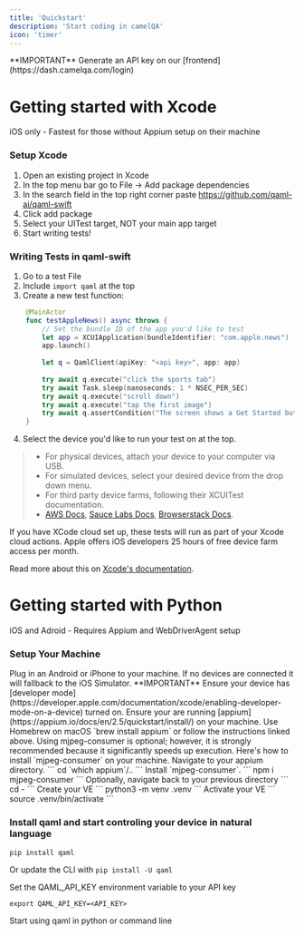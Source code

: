 ```yaml
---
title: 'Quickstart'
description: 'Start coding in camelQA'
icon: 'timer'
---
```

<Info>
  **IMPORTANT** Generate an API key on our [frontend](https://dash.camelqa.com/login)
</Info>

# Getting started with Xcode 
iOS only - Fastest for those without Appium setup on their machine

### Setup Xcode

1. Open an existing project in Xcode
2. In the top menu bar go to File -> Add package dependencies
3. In the search field in the top right corner paste https://github.com/qaml-ai/qaml-swift
4. Click add package
5. Select your UITest target, NOT your main app target
6. Start writing tests!

### Writing Tests in qaml-swift

1. Go to a test File
2. Include `import qaml` at the top
3. Create a new test function:

```swift
    @MainActor
    func testAppleNews() async throws {
        // Set the bundle ID of the app you'd like to test
        let app = XCUIApplication(bundleIdentifier: "com.apple.news")
        app.launch()
        
        let q = QamlClient(apiKey: "<api key>", app: app)
        
        try await q.execute("click the sports tab")
        try await Task.sleep(nanoseconds: 1 * NSEC_PER_SEC)
        try await q.execute("scroll down")
        try await q.execute("tap the first image")
        try await q.assertCondition("The screen shows a Get Started button")
    }
```
4. Select the device you'd like to run your test on at the top. 
  > - For physical devices, attach your device to your computer via USB. 
  > - For simulated devices, select your desired device from the drop down menu.
  > - For third party device farms, following their XCUITest documentation.
  > - [AWS Docs](https://docs.aws.amazon.com/devicefarm/latest/developerguide/test-types-ios-xctest-ui.html), [Sauce Labs Docs](https://docs.saucelabs.com/mobile-apps/automated-testing/espresso-xcuitest/), [Browserstack Docs](https://www.browserstack.com/docs/app-automate/api-reference/xcuitest/overview). 

<Note>If you have XCode cloud set up, these tests will run as part of your Xcode cloud actions. Apple offers iOS developers 25 hours of free device farm access per month.

Read more about this on [Xcode's documentation](https://developer.apple.com/xcode-cloud/#:~:text=Apple%20Developer%20Program%20membership%20includes,Cloud%20monthly%20subscriptions%20are%20available.&text=Upgrade%20or%20downgrade%20your%20subscription%20at%20any%20time. "Xcode Cloud Subscription").</Note> 

# Getting started with Python 
iOS and Adroid - Requires Appium and WebDriverAgent setup

### Setup Your Machine
<AccordionGroup>
  <Accordion icon="mobile" title="Plug in a phone">
    Plug in an Android or iPhone to your machine. If no devices are connected it will fallback to the iOS Simulator.
  <Info>
  **IMPORTANT** Ensure your device has [developer mode](https://developer.apple.com/documentation/xcode/enabling-developer-mode-on-a-device) turned on. 
  </Info>

  </Accordion>
  <Accordion icon="rectangle-terminal" title="Run Appium in your terminal">
    Ensure your are running [appium](https://appium.io/docs/en/2.5/quickstart/install/) on your machine.
	  Use Homebrew on macOS `brew install appium` or follow the instructions linked above.
	  
  </Accordion>
  <Accordion icon="rectangle-terminal" title="Ensure you have mjpeg-consumer on your machine">
    Using mjpeg-consumer is optional; however, it is strongly recommended because it significantly speeds up execution.
    Here's how to install `mjpeg-consumer` on your machine. Navigate to your appium directory.
    ```
    cd `which appium`/..
    ```
    Install `mjpeg-consumer`.
    ```
    npm i mjpeg-consumer
    ```
    Optionally, navigate back to your previous directory
    ```
    cd -
    ```
  </Accordion>
  <Accordion icon="rectangle-terminal" title="Spin up your virtual environment">
    Create your VE 
    ```
    python3 -m venv .venv
    ```
    Activate your VE
    ```
    source .venv/bin/activate
    ```
  </Accordion>
</AccordionGroup>


### Install qaml and start controling your device in natural language

```
pip install qaml
```

Or update the CLI with `pip install -U qaml`

Set the QAML_API_KEY environment variable to your API key
```
export QAML_API_KEY=<API_KEY>
```
Start using qaml in python or command line

